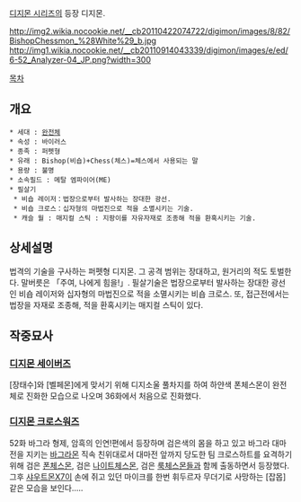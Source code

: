 [[디지몬 시리즈]]의 등장 디지몬.

http://img2.wikia.nocookie.net/__cb20110422074722/digimon/images/8/82/BishopChessmon_%28White%29_b.jpg
http://img1.wikia.nocookie.net/__cb20110914043339/digimon/images/e/ed/6-52_Analyzer-04_JP.png?width=300

[[목차]]
== 개요 ==
 * 세대 : [[완전체]]
 * 속성 : 바이러스
 * 종족 : 퍼펫형
 * 유래 : Bishop(비숍)+Chess(체스)=체스에서 사용되는 말
 * 용량 : 불명
 * 소속필드 : 메탈 엠파이어(ME)
 * 필살기
  * 비숍 레이저：법장으로부터 발사하는 장대한 광선.
  * 비숍 크로스：십자형의 마법진으로 적을 소멸시키는 기술.
  * 캐슬 월 : 매지컬 스틱 : 지팡이를 자유자재로 조종해 적을 환혹시키는 기술.

== 상세설명 ==
법격의 기술을 구사하는 퍼펫형 디지몬. 그 공격 범위는 장대하고, 원거리의 적도 토벌한다. 말버릇은 「주여, 나에게 힘을!」. 필살기술은 법장으로부터 발사하는 장대한 광선인 비숍 레이저와 십자형의 마법진으로 적을 소멸시키는 비숍 크로스. 또, 접근전에서는 법장을 자재로 조종해, 적을 환혹시키는 매지컬 스틱이 있다.

== 작중묘사 ==
=== [[디지몬 세이버즈]] ===
[장태수]와 [벨페몬]에게 맞서기 위해 디지소울 풀차지를 하여 하얀색 폰체스몬이 완전체로 진화한 모습으로 나오며 36화에서 처음으로 진화했다. 

=== [[디지몬 크로스워즈]] ===
52화 바그라 형제, 암흑의 인연!편에서 등장하며 검은색의 몸을 하고 있고 바그라 대마전을 지키는 [[바그라몬]] 직속 친위대로서 대마전 앞까지 당도한 팀 크로스하트를 요격하기 위해 검은 [[폰체스몬]], 검은 [[나이트체스몬]], 검은 [[룩체스몬]]들과 함께 출동하면서 등장했다. 그후 [[샤우트몬X7]]이 손에 쥐고 있던 마이크를 한번 휘두르자 무더기로 사망하는 [잡몹]같은 모습을 보인다.....

